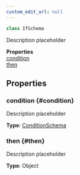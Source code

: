 ```yaml
---
custom_edit_url: null
---
```


```ts
class IfSchema
```

<div>

</div>

Description placeholder

<div className="container">
  <div className="row mb-2"><div className="col col--12"><strong>Properties</strong></div></div>
  <div className="row"><div className="col col--12"><a href="#condition">condition</a><br/><a href="#then">then</a></div></div>
</div>

## Properties

### condition {#condition}

<div>

</div>

Description placeholder

**Type**: [ConditionSchema](ConditionSchema)

### then {#then}

<div>

</div>

Description placeholder

**Type**: Object

